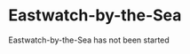 
# Eastwatch-by-the-Sea

<ProjectDetails
  floatRight
  region="The Wall"
  house="Night's Watch"
  type="Castle"
  status="Not Started"
  warp="/warp eastwatch"
  projectLead=""
  dateStarted="Invalid Date"
  dateCompleted="Invalid Date"
/>

Eastwatch-by-the-Sea has not been started
